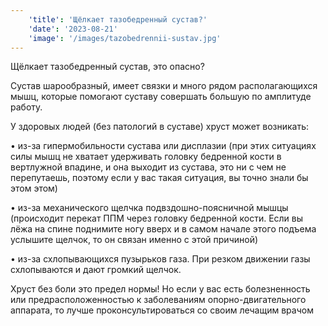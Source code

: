 ```yaml
---
    'title': 'Щёлкает тазобедренный сустав?'
    'date': '2023-08-21'
    'image': '/images/tazobedrennii-sustav.jpg'
---
```


Щёлкает тазобедренный сустав, это опасно?

Сустав шарообразный, имеет связки и много рядом располагающихся мышц, которые помогают суставу совершать большую по амплитуде работу. 

У здоровых людей (без патологий в суставе) хруст может возникать: 

 • из-за гипермобильности сустава или дисплазии (при этих ситуациях силы мышц не хватает удерживать головку бедренной кости в вертлужной впадине, и она выходит из сустава, это ни с чем не перепутаешь, поэтому если у вас такая ситуация, вы точно знали бы этом этом)

 • из-за механического щелчка подвздошно-поясничной мышцы (происходит перекат ППМ через головку бедренной кости. Если вы лёжа на спине поднимите ногу вверх и в самом начале этого подъема услышите щелчок, то он связан именно с этой причиной)

 • из-за схлопывающихся пузырьков газа. При резком движении газы схлопываются и дают громкий щелчок.

Хруст без боли это предел нормы! Но если у вас есть болезненность или предрасположенностью к заболеваниям опорно-двигательного аппарата, то лучше проконсультироваться со своим лечащим врачом